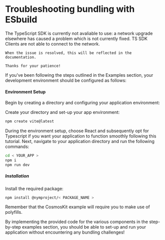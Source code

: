
# Troubleshooting bundling with ESbuild

<Callout type="error">
    The TypeScript SDK is currently not avaliable to use: a network upgrade elsewhere has caused a problem which is not currently fixed. TS SDK Clients are not able to connect to the network.

    When the issue is resolved, this will be reflected in the documentation.

    Thanks for your patience!
</Callout>

If you've been following the steps outlined in the Examples section, your development environment should be configured as follows:

#### Environment Setup
Begin by creating a directory and configuring your application environment:

Create your directory and set-up your app environment:
```bash
npm create vite@latest
```
During the environment setup, choose React and subsequently opt for Typescript if you want your application to function smoothly following this tutorial. Next, navigate to your application directory and run the following commands:
```bash
cd < YOUR_APP >
npm i
npm run dev
```

##### Installation
Install the required package:
```bash
npm install @nymproject/< PACKAGE_NAME >
```

<Callout type="info" emoji="ℹ️">
    Remember that the CosmosKit example will require you to make use of polyfills.
</Callout>

By implementing the provided code for the various components in the step-by-step examples section, you should be able to set-up and run your application without encountering any bundling challenges!
